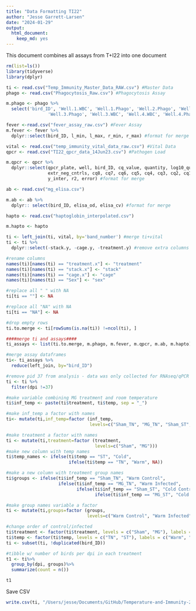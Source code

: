 ```yaml
---
title: "Data Formatting TI22"
author: "Jesse Garrett-Larsen"
date: "2024-01-29"
output: 
  html_document: 
    keep_md: yes
---
```


This document combines all assays from T+I22 into one document

```r
rm(list=ls())
library(tidyverse)
library(dplyr)

ti <- read.csv("Temp_Immunity_Master_Data_RAW.csv") #Master Data
phago <- read.csv("Phagocytosis_Raw.csv") #Phagocytosis Assay

m.phago <- phago %>%
  select('bird_ID', 'Well.1.WBC', 'Well.1.Phago', 'Well.2.Phago', 'Well.2.WBC', 
                'Well.3.Phago', 'Well.3.WBC', 'Well.4.WBC', 'Well.4.Phago') #format for merge

fever <-read.csv("fever_assay_raw.csv") #Fever Assay
m.fever <- fever %>%
  dplyr::select(bird_ID, l_min, l_max, r_min, r_max) #format for merge

vital <- read.csv("temp_immunity_vital_data_raw.csv") #Vital Data
qpcr <- read.csv("TI22_qpcr_data_14Jun23.csv") #Pathogen Load

m.qpcr <- qpcr %>%
  dplyr::select(qpcr_plate, well, bird_ID, cq_value, quantity, log10_quantity, extraction_plate,
                extr_neg_cntrls, cq8, cq7, cq6, cq5, cq4, cq3, cq2, cq1, qpcr_neg_cntrls, 
                y_inter, r2, error) #format for merge

ab <- read.csv("mg_elisa.csv")

m.ab <- ab %>%
  dplyr:: select(bird_ID, elisa_od, elisa_cv) #format for merge

hapto <- read.csv("haptoglobin_interpolated.csv")

m.hapto <- hapto

ti <- left_join(ti, vital, by='band_number') #merge ti+vital
ti <- ti %>%
  dplyr::select(-stack.y, -cage.y, -treatment.y) #remove extra columns

#rename columns
names(ti)[names(ti) == "treatment.x"] <- "treatment"
names(ti)[names(ti) == "stack.x"] <- "stack"
names(ti)[names(ti) == "cage.x"] <- "cage"
names(ti)[names(ti) == "Sex"] <- "sex"

#replace all " " with NA
ti[ti == ""] <- NA

#replace all "NA" with NA
ti[ti == "NA"] <- NA

#drop empty rows
ti.to.merge <- ti[rowSums(is.na(ti)) !=ncol(ti), ]

####merge ti and assays####
ti_assays <- list(ti.to.merge, m.phago, m.fever, m.qpcr, m.ab, m.hapto) #list of data frames

#merge assay dataframes
ti<- ti_assays %>%
  reduce(left_join, by="bird_ID")

#remove pid 37 from analysis - data was only collected for RNAseq/qPCR analysis and is not used in any of the bioassay analyses
ti <- ti %>%
  filter(dpi !=37)

```

```r
#make variable combining MG treatment and room temperature
ti$inf_temp <- paste(ti$treatment, ti$temp, sep = "_")

#make inf_temp a factor with names
ti<- mutate(ti,inf_temp=factor (inf_temp, 
                                levels=c("Sham_TN", "MG_TN", "Sham_ST", "MG_ST")))

#make treatment a factor with names
ti <- mutate(ti,treatment=factor (treatment, 
                                  levels=c("Sham", "MG")))
#make new column with temp names
ti$temp_names <- ifelse(ti$temp == "ST", "Cold",
                        ifelse(ti$temp == "TN", "Warm", NA))

#make a new column with treatment group names
ti$groups <- ifelse(ti$inf_temp == "Sham_TN", "Warm Control",
                    ifelse(ti$inf_temp == "MG_TN", "Warm Infected",
                           ifelse(ti$inf_temp == "Sham_ST", "Cold Control",
                                  ifelse(ti$inf_temp == "MG_ST", "Cold Infected", NA))))

#make group names variable a factor
ti <- mutate(ti,groups=factor (groups, 
                               levels=c("Warm Control", "Warm Infected", "Cold Control", "Cold Infected")))

#change order of control/infected
ti$treatment <- factor(ti$treatment, levels = c("Sham", "MG"), labels = c("Control", "Infected"))
ti$temp <- factor(ti$temp, levels = c("TN", "ST"), labels = c("Warm", "Cold"))
ti <- subset(ti, !duplicated(bird_ID))

#tibble w/ number of birds per dpi in each treatment
t1 <- ti%>%
  group_by(dpi, groups)%>%
  summarize(count = n())

t1
```
Save CSV
```r
write.csv(ti, "/Users/jesse/Documents/GitHub/Temperature-and-Immunity-2022/ti_merged_data.csv", row.names=FALSE)

```


